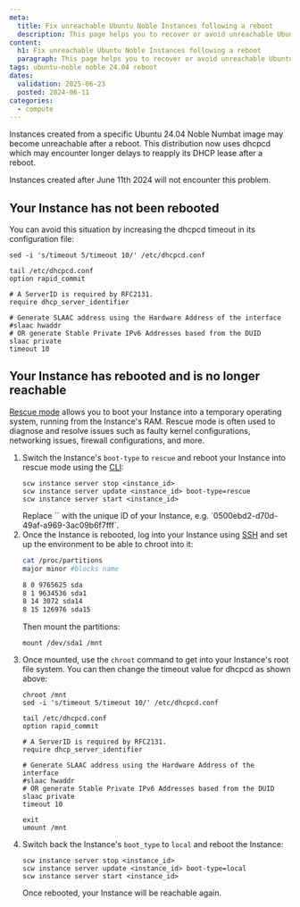 ```yaml
---
meta:
  title: Fix unreachable Ubuntu Noble Instances following a reboot
  description: This page helps you to recover or avoid unreachable Ubuntu 24.04 Noble Instances after a reboot
content:
  h1: Fix unreachable Ubuntu Noble Instances following a reboot
  paragraph: This page helps you to recover or avoid unreachable Ubuntu 24.04 Noble Instances after a reboot
tags: ubuntu-noble noble 24.04 reboot
dates:
  validation: 2025-06-23
  posted: 2024-06-11
categories:
  - compute
---
```


Instances created from a specific Ubuntu 24.04 Noble Numbat image may become unreachable after a reboot. This distribution now uses dhcpcd which may encounter longer delays to reapply its DHCP lease after a reboot.<br />

<Message type="important">
  Instances created after June 11th 2024 will not encounter this problem.
</Message>

## Your Instance has not been rebooted

You can avoid this situation by increasing the dhcpcd timeout in its configuration file:
```
sed -i 's/timeout 5/timeout 10/' /etc/dhcpcd.conf

tail /etc/dhcpcd.conf
option rapid_commit

# A ServerID is required by RFC2131.
require dhcp_server_identifier

# Generate SLAAC address using the Hardware Address of the interface
#slaac hwaddr
# OR generate Stable Private IPv6 Addresses based from the DUID
slaac private
timeout 10
```

## Your Instance has rebooted and is no longer reachable

[Rescue mode](/instances/concepts/#rescue-mode) allows you to boot your Instance into a temporary operating system, running from the Instance's RAM. Rescue mode is often used to diagnose and resolve issues such as faulty kernel configurations, networking issues, firewall configurations, and more.

1. Switch the Instance's `boot-type` to `rescue` and reboot your Instance into rescue mode using the [CLI](/scaleway-cli/quickstart/):
    ```
    scw instance server stop <instance_id>
    scw instance server update <instance_id> boot-type=rescue
    scw instance server start <instance_id>
    ```
    <Message type="note">
        Replace `<instance_id>` with the unique ID of your Instance, e.g. `0500ebd2-d70d-49af-a969-3ac09b6f7fff`.
    </Message>
2. Once the Instance is rebooted, log into your Instance using [SSH](/instances/how-to/connect-to-instance/) and set up the environment to be able to chroot into it:
    ```sh
    cat /proc/partitions
    major minor #blocks name

    8 0 9765625 sda
    8 1 9634536 sda1
    8 14 3072 sda14
    8 15 126976 sda15
    ```
    Then mount the partitions:
    ```
    mount /dev/sda1 /mnt
    ```
3. Once mounted, use the `chroot` command to get into your Instance's root file system. You can then change the timeout value for dhcpcd as shown above:
    ```
    chroot /mnt
    sed -i 's/timeout 5/timeout 10/' /etc/dhcpcd.conf

    tail /etc/dhcpcd.conf
    option rapid_commit

    # A ServerID is required by RFC2131.
    require dhcp_server_identifier

    # Generate SLAAC address using the Hardware Address of the interface
    #slaac hwaddr
    # OR generate Stable Private IPv6 Addresses based from the DUID
    slaac private
    timeout 10

    exit
    umount /mnt
    ```
4. Switch back the Instance's `boot_type` to `local` and reboot the Instance:
    ```
    scw instance server stop <instance_id>
    scw instance server update <instance_id> boot-type=local
    scw instance server start <instance_id>
    ```
    Once rebooted, your Instance will be reachable again.